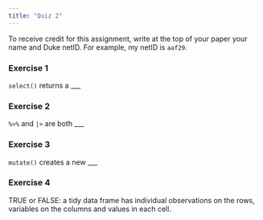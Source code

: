 ```yaml
---
title: "Quiz 2"
---
```


To receive credit for this assignment, write at the top of your paper your name and Duke netID. For example, my netID is `aaf29`.

### Exercise 1

`select()` returns a ___

### Exercise 2

`%>%` and `|>` are both ___

### Exercise 3

`mutate()` creates a new ___

### Exercise 4

TRUE or FALSE: a tidy data frame has individual observations on the rows, variables on the columns and values in each cell.